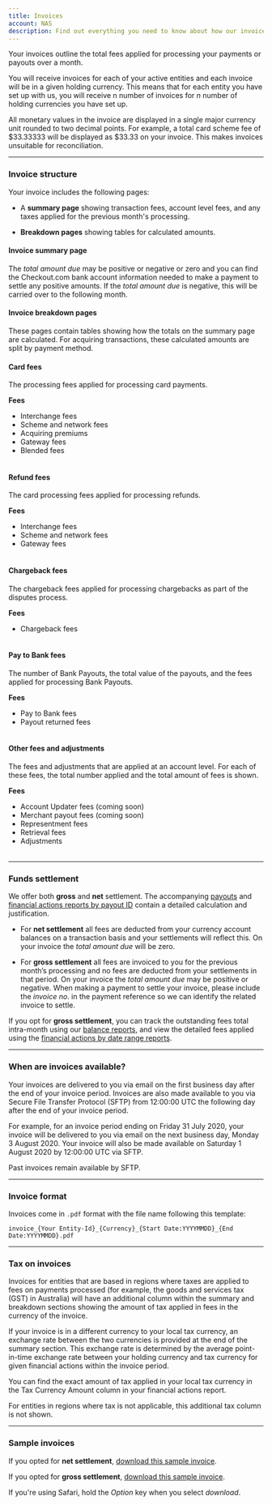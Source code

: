 ```yaml
---
title: Invoices
account: NAS
description: Find out everything you need to know about how our invoices work, and how often you'll receive them.
---
```


Your invoices outline the total fees applied for processing your payments or payouts over a month.

You will receive invoices for each of your active entities and each invoice will be in a given holding currency. This means that for each entity you have set up with us, you will receive n number of invoices for _n_ number of holding currencies you have set up.

<TipBox variant="info">

   All monetary values in the invoice are displayed in a single major currency unit rounded to two decimal points. For example, a total card scheme fee of $33.33333 will be displayed as $33.33 on your invoice. This makes invoices unsuitable for reconciliation.

</TipBox>

---

### Invoice structure

Your invoice includes the following pages:

- A **summary page** showing transaction fees, account level fees, and any taxes applied for the previous month's processing.

- **Breakdown pages** showing tables for calculated amounts.

#### Invoice summary page

The _total amount due_ may be positive or negative or zero and you can find the Checkout.com bank account information needed to make a payment to settle any positive amounts. If the _total amount due_ is negative, this will be carried over to the following month.

#### Invoice breakdown pages

These pages contain tables showing how the totals on the summary page are calculated. For acquiring transactions, these calculated amounts are split by payment method.

<Accordion title="Learn about the fee categories and the fees comprising them">

<Table>
<TableBody>
<TableRow>

<Box horizontal="sm">

#### Card fees

The processing fees applied for processing card payments.

**Fees**

- Interchange fees
- Scheme and network fees
- Acquiring premiums
- Gateway fees
- Blended fees

</Box>

</TableRow>
</TableBody>
</Table>  

<Table>
<TableBody>
<TableRow>

<Box horizontal="sm">

#### Refund fees

The card processing fees applied for processing refunds.

**Fees**

- Interchange fees
- Scheme and network fees
- Gateway fees

</Box>

</TableRow>
</TableBody>
</Table>  

<Table>
<TableBody>
<TableRow>

<Box horizontal="sm">

#### Chargeback fees

The chargeback fees applied for processing chargebacks as part of the disputes process.

**Fees**

- Chargeback fees

</Box>

</TableRow>
</TableBody>
</Table> 

<Table>
<TableBody>
<TableRow>

<Box horizontal="sm">

#### Pay to Bank fees

The number of Bank Payouts, the total value of the payouts, and the fees applied for processing Bank Payouts.

**Fees**

- Pay to Bank fees
- Payout returned fees

</Box>

</TableRow>
</TableBody>
</Table> 

<Table>
<TableBody>
<TableRow>

<Box horizontal="sm">

#### Other fees and adjustments

The fees and adjustments that are applied at an account level. For each of these fees, the total number applied and the total amount of fees is shown.

**Fees**

- Account Updater fees (coming soon)
- Merchant payout fees (coming soon)
- Representment fees
- Retrieval fees
- Adjustments

</Box>

</TableRow>
</TableBody>
</Table> 

</Accordion>

---

### Funds settlement

We offer both **gross** and **net** settlement. The accompanying [payouts](/reporting/reconciliation-reports/payouts-reports) and [financial actions reports by payout ID](/reporting/reconciliation-reports/financial-actions-reports) contain a detailed calculation and justification.

- For **net settlement** all fees are deducted from your currency account balances on a transaction basis and your settlements will reflect this. On your invoice the _total amount due_ will be zero.

- For **gross settlement** all fees are invoiced to you for the previous month’s processing and no fees are deducted from your settlements in that period. On your invoice the _total amount due_ may be positive or negative. When making a payment to settle your invoice, please include the _invoice no_. in the payment reference so we can identify the related invoice to settle.

<TipBox variant="info">

If you opt for **gross settlement**, you can track the outstanding fees total intra-month using our [balance reports](/reporting/reconciliation-reports/balance-reports), and view the detailed fees applied using the [financial actions by date range reports](/reporting/reconciliation-reports/financial-actions-reports).

</TipBox>

---

### When are invoices available?

Your invoices are delivered to you via email on the first business day after the end of your invoice period. Invoices are also made available to you via Secure File Transfer Protocol (SFTP) from 12:00:00 UTC the following day after the end of your invoice period.

For example, for an invoice period ending on Friday 31 July 2020, your invoice will be delivered to you via email on the next business day, Monday 3 August 2020. Your invoice will also be made available on Saturday 1 August 2020 by 12:00:00 UTC via SFTP.

<TipBox variant="success">

Past invoices remain available by SFTP.

</TipBox>

---

### Invoice format

Invoices come in `.pdf` format with the file name following this template:

`invoice_{Your Entity-Id}_{Currency}_{Start Date:YYYYMMDD}_{End Date:YYYYMMDD}.pdf`

---

### Tax on invoices

Invoices for entities that are based in regions where taxes are applied to fees on payments processed (for example, the goods and services tax (GST) in Australia) will have an additional column within the summary and breakdown sections showing the amount of tax applied in fees in the currency of the invoice.

If your invoice is in a different currency to your local tax currency, an exchange rate between the two currencies is provided at the end of the summary section. This exchange rate is determined by the average point-in-time exchange rate between your holding currency and tax currency for given financial actions within the invoice period.

You can find the exact amount of tax applied in your local tax currency in the Tax Currency Amount column in your financial actions report.

For entities in regions where tax is not applicable, this additional tax column is not shown.

---

### Sample invoices

If you opted for **net settlement**, [download this sample invoice](https://assets.checkout.com/docs/downloads/sample_invoice_net.pdf).

If you opted for **gross settlement**, [download this sample invoice](https://assets.checkout.com/docs/downloads/sample_invoice.pdf).

<TipBox variant="info">

If you're using Safari, hold the _Option_ key when you select _download_.

</TipBox>

